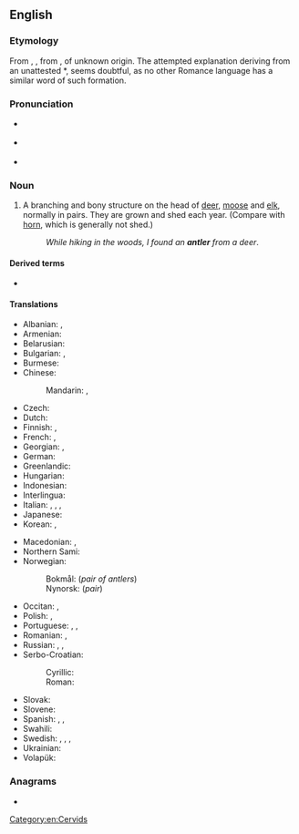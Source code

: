 {{also|Antler}}
==English==
{{wikipedia}}

===Etymology===
From {{etyl|enm|en}} {{m|enm|auntelere}}, {{m|enm|hauntelere}}, from {{etyl|fro|en}} {{m|fro|antoillier||antler, horn}}, of unknown origin. The attempted explanation deriving from an unattested {{etyl|la|-}} *{{m|la||([[ramum]]) [[ante]] [[ocularis]]|branch before the eyes}}, seems doubtful, as no other Romance language has a similar word of such formation.

===Pronunciation===
* {{a|GenAm}} {{IPA|/ˈænt.lɚ/|lang=en}}
* {{a|RP}} {{IPA|/ˈænt.lə/|lang=en}}
* {{audio|en-us-antler.ogg|Audio (US)|lang=en}}

===Noun===
{{en-noun}}

# A branching and bony structure on the head of [[deer]], [[moose]] and [[elk]], normally in pairs. They are grown and shed each year. (Compare with [[horn]], which is generally not shed.)
#: ''While hiking in the woods, I found an '''antler''' from a deer''.

====Derived terms====
* {{l|en|Antlers}} {{q|place name}}

====Translations====
{{trans-top|bony structure on the head of deer, moose and elk}}
* Albanian: {{t+|sq|bri|s}}, {{t|sq|brinj|p}}
* Armenian: {{t+|hy|եղջյուր}}
* Belarusian: {{t|be|рог|m}}
* Bulgarian: {{t|bg|еленов рог|m}}, {{t+|bg|рог|m}}
* Burmese: {{t+|my|ချို}}
* Chinese:
*: Mandarin: {{t+|cmn|鹿角|tr=lùjiǎo}}, {{t+|cmn|角|tr=jiǎo}}
* Czech: {{t+|cs|paroh|m}}
* Dutch: {{t+|nl|gewei|n}}
* Finnish: {{t+|fi|sarvi}}, {{t|fi|sarvikruunu}} {{qualifier|pair}}
* French: {{t+|fr|bois|m}}, {{t+|fr|andouiller|m}}
* Georgian: {{t|ka|ქორბუდა}}, {{t|ka|რქა}}
* German: {{t+|de|Geweih|n}}
* Greenlandic: {{t|kl|aagiaq}}
* Hungarian: {{t+|hu|agancs}}
* Indonesian: {{t+|id|tanduk}}
* Interlingua: {{t|ia|[[corno]] ([[de]] [[cervideo]]s)}}
* Italian: {{t+|it|corno|s}}, {{t+|it|corna|p}}, {{t|it|corno ramificato}}, {{t+|it|palco|m}}
* Japanese: {{t+|ja|角|tr=つの, tsuno}}
* Korean: {{t+check|ko|뿔}}, {{t-check|ko|[[가지진]] [[뿔]]}} <!-- was "[[가지진]] [[뿔]]" - assumed sum-of-parts; if an idiom, remove the wikilinks to the individual words. see [[User:Kephir/gadgets/xte#Translation_fixing]] -->
{{trans-mid}}
* Macedonian: {{t|mk|роговје|n}}, {{t|mk|рог|m}}
* Northern Sami: {{t|se|čoarvi}}
* Norwegian: {{t+|no|horn|n}}
*: Bokmål: {{t|nb|gevir|n}} (''pair of antlers'')
*: Nynorsk: {{t|nn|gevir|n}} (''pair'')
* Occitan: {{t+|oc|còrn|m}}, {{t+|oc|bana|f}}
* Polish: {{t+|pl|róg|m-in}}, {{qualifier|collective}} {{t+|pl|poroże|n}}
* Portuguese: {{t+|pt|chifre|m}}, {{t|pt|[[corno]] ([[de]] [[cervídeo]]s)|m}}, {{t+|pt|galhada|f}}
* Romanian: {{t+|ro|corn|s}}, {{t|ro|coarne|p}}
* Russian: {{t+|ru|рог|m}}, {{t+|ru|рог|m-p}}, {{t|ru|олений рог|m}}
* Serbo-Croatian:
*: Cyrillic: {{t|sh|рог|m|sc=Cyrl}}
*: Roman: {{t+|sh|rog|m}}
* Slovak: {{t|sk|paroh|m}}
* Slovene: {{t|sl|rogovi|m-p}}
* Spanish: {{t+|es|cornamenta|f}}, {{t+|es|asta|f}}, {{t+|es|cuerno|m}}
* Swahili: {{t|sw|pembe-tawi}}
* Swedish: {{t+|sv|horn|n}}, {{t+|sv|krona|c}}, {{t+|sv|hjorthorn|n}}, {{t+|sv|älghorn|n}}
* Ukrainian: {{t|uk|ріг|m}}
* Volapük: {{t|vo|tuigahon}}
{{trans-bottom}}

===Anagrams===
* {{anagrams|en|Lenart|altern|learnt|rental}}

[[Category:en:Cervids]]